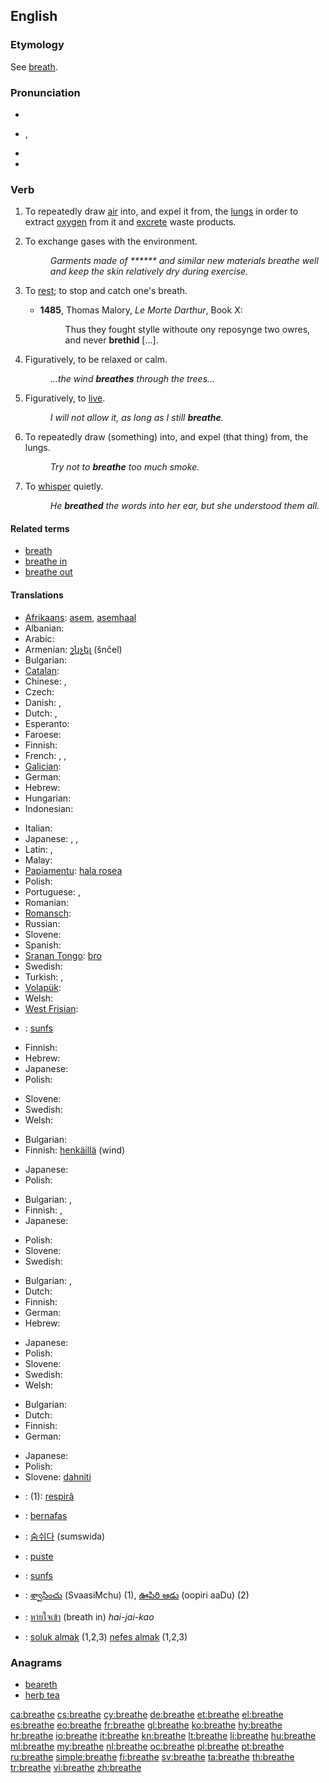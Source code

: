 {{wikipedia|dab=breathe}}
==English==

===Etymology===
See [[breath]].

===Pronunciation===
* {{rhymes|iːθ}}
* {{IPA|/briːð/}}, {{SAMPA|/bri:D/}}
* {{audio|en-us-breathe.ogg|Audio (US)}}
* {{rhymes|iːð}}

===Verb===
{{en-verb|breathes|breathing|breathed}}

# {{intransitive}} To repeatedly draw [[air]] into, and expel it from, the [[lung]]s in order to extract [[oxygen]] from it and [[excrete]] waste products.
# {{intransitive}} To exchange gases with the environment.
#: ''Garments made of ****** and similar new materials breathe well and keep the skin relatively dry during exercise.''
# {{intransitive|now|_|rare}} To [[rest]]; to stop and catch one's breath.
#* '''1485''', Thomas Malory, ''Le Morte Darthur'', Book X:
#*: Thus they fought stylle withoute ony reposynge two owres, and never '''brethid''' [...].
# {{intransitive}} Figuratively, to be relaxed or calm.
#: ''...the wind '''breathes''' through the trees...''
# {{intransitive}} Figuratively, to [[live]].
#: ''I will not allow it, as long as I still '''breathe'''.''
# {{transitive}} To repeatedly draw (something) into, and expel (that thing) from, the lungs.
#: ''Try not to '''breathe''' too much smoke.''
# {{transitive}} To [[whisper]] quietly.
#: ''He '''breathed''' the words into her ear, but she understood them all.''

====Related terms====
* [[breath]]
* [[breathe in]]
* [[breathe out]]

====Translations====
{{trans-top|to draw air in and out}}
* [[Afrikaans]]: [[asem]], [[asemhaal]]
* Albanian: {{t-|sq|marr frymë|xs=Albanian}}
* Arabic: {{t-|ar|تنفس|tr=tanaffasa}}
* Armenian: [[շնչել]] (šnčel)
* Bulgarian: {{t|bg|дишам}}
* [[Catalan]]: {{t+|ca|respirar}}
* Chinese: {{t-|cmn|呼吸|tr=hūxī|sc=Hani}},  {{t-|cmn|吸|tr=xī|sc=Hani}}
* Czech: {{t-|cs|dýchat}}
* Danish: {{t-|da|ånde}}, {{t|da|trække vejret}}
* Dutch: {{t+|nl|ademen}}, {{t+|nl|ademhalen}}
* Esperanto: {{t-|eo|spiri|xs=Esperanto}}
* Faroese: {{t-|fo|anda|xs=Faroese}}
* Finnish: {{t+|fi|hengittää}}
* French: {{t+|fr|respirer}}, {{t+|fr|inspirer}}, {{t+|fr|expirer}}
* [[Galician]]: {{t+|gl|respirar|xs=Galician}}
* German: {{t+|de|atmen}}
* Hebrew: {{t|he|נשם|tr=nashám}}
* Hungarian: {{t+|hu|lélegzik}}
* Indonesian: {{t-|id|bernafas|xs=Indonesian}}
{{trans-mid}}
* Italian: {{t+|it|respirare}}
* Japanese: {{t|ja|呼吸する|tr=kokyū-suru}},  {{t|ja|息をする|tr=iki-o suru}},  {{t+|ja|吐く|tr=haku}}
* Latin: {{t-|la|spiro}}, {{t-|la|respiro}}
* Malay: {{t-|ms|bernafas|xs=Malay}}
* [[Papiamentu]]: [[hala rosea]]
* Polish: {{t-|pl|oddychać}}
* Portuguese: {{t+|pt|respirar}}, {{t-|pt|espirar}}
* Romanian: {{t+|ro|respira}}
* [[Romansch]]: {{t-|rm|respirar|xs=Romansch}}
* Russian: {{t+|ru|дышать|tr=dyšát'}}
* Slovene: {{t+|sl|dihati}}
* Spanish: {{t+|es|respirar}}
* [[Sranan Tongo]]: [[bro]]
* Swedish: {{t+|sv|andas}}
* Turkish: {{t+|tr|nefes almak}}, {{t+|tr|solumak}}
* [[Volapük]]: {{t|vo|natemön}}
* Welsh: {{t|cy|anadlu|xs=Welsh}}
* [[West Frisian]]: {{t+|fy|sykhelje|xs=West Frisian}}
* {{ttbc|tzm}}: [[sunfs]]
{{trans-bottom}}

{{trans-top|to exchange gases}}
* Finnish: {{t+|fi|hengittää}}
* Hebrew: {{t|he|נשם|tr=nashám}}
* Japanese: {{t|ja|呼吸する|tr=kokyū-suru}}
* Polish: {{t-|pl|oddychać}}
{{trans-mid}}
* Slovene: {{t+|sl|dihati}}
* Swedish: {{t+|sv|andas}}
* Welsh: {{t|cy|anadlu|xs=Welsh}}
{{trans-bottom}}

{{trans-top|to be relaxed}}
* Bulgarian: {{t|bg|отдъхвам}}
* Finnish: [[henkäillä]] (wind)
{{trans-mid}}
* Japanese: {{t|ja|一息つく|tr=hitoiki-tuku}}
* Polish: {{t|pl|odetchnąć}}
{{trans-bottom}}

{{trans-top|(fig) to live}}
* Bulgarian: {{t+|bg|живея}},  {{t+|bg|съществувам}}
* Finnish: {{t+|fi|hengittää}}, {{t-|fi|olla hengissä}}
* Japanese: {{t+|ja|生きる|tr=ikiru}}
{{trans-mid}}
* Polish: {{t|pl|oddychać swobodnie}}
* Slovene: {{t+|sl|dihati}}
* Swedish: {{t+|sv|andas}}
{{trans-bottom}}

{{trans-top|to draw (something) into lungs}}
* Bulgarian: {{t+|bg|вдишвам}},  {{t|bg|вдъхвам}}
* Dutch: {{t+|nl|inademen}}
* Finnish: {{t+|fi|hengittää}}
* German: {{t+|de|einatmen}}
* Hebrew: {{t|he|נשם|tr=nashám}}
{{trans-mid}}
* Japanese: {{t|ja|吸い込む|tr=suikomu}}
* Polish: {{t+|pl|wdychać}}
* Slovene: {{t+|sl|vdihniti}}
* Swedish: {{t|sv|andas in}}
* Welsh: {{t|cy|anadlu|xs=Welsh}}
{{trans-bottom}}

{{trans-top|to whisper}}
* Bulgarian: {{t|bg|промълвям}}
* Dutch: {{t+|nl|ademen}}
* Finnish: {{t+|fi|kuiskata}}
* German: {{t+|de|hauchen}}
{{trans-mid}}
* Japanese: {{t|ja|ささやく|tr=sasayaku}}
* Polish: {{t+|pl|szeptać}}
* Slovene: [[dahniti]]
{{trans-bottom}}

{{checktrans-top}}
* {{ttbc|fur}}: (1): [[respirâ]]
* {{ttbc|id}}: [[nafas|bernafas]]
{{trans-mid}}
* {{ttbc|ko}}: [[숨쉬다]] (sumswida)
* {{ttbc|no}}: [[puste]]
* {{ttbc|tzm}}: [[sunfs]]
* {{ttbc|te}}: [[శ్వాసించు]] (SvaasiMchu) (1), [[ఊపిరి ఆడు]] (oopiri aaDu) (2)
* {{ttbc|th}}: [[หายใจเข้า]] (breath in) ''hai-jai-kao''
* {{ttbc|tr}}: [[soluk almak]] (1,2,3) [[nefes almak]] (1,2,3)
{{trans-bottom}}

===Anagrams===
* [[beareth#English|beareth]]
* [[herb tea#English|herb tea]]

[[ca:breathe]]
[[cs:breathe]]
[[cy:breathe]]
[[de:breathe]]
[[et:breathe]]
[[el:breathe]]
[[es:breathe]]
[[eo:breathe]]
[[fr:breathe]]
[[gl:breathe]]
[[ko:breathe]]
[[hy:breathe]]
[[hr:breathe]]
[[io:breathe]]
[[it:breathe]]
[[kn:breathe]]
[[lt:breathe]]
[[li:breathe]]
[[hu:breathe]]
[[ml:breathe]]
[[my:breathe]]
[[nl:breathe]]
[[oc:breathe]]
[[pl:breathe]]
[[pt:breathe]]
[[ru:breathe]]
[[simple:breathe]]
[[fi:breathe]]
[[sv:breathe]]
[[ta:breathe]]
[[th:breathe]]
[[tr:breathe]]
[[vi:breathe]]
[[zh:breathe]]